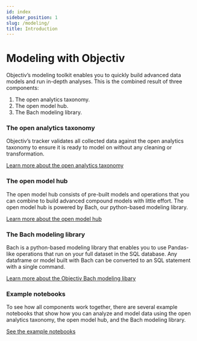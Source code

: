 ```yaml
---
id: index
sidebar_position: 1
slug: /modeling/
title: Introduction
---
```


# Modeling with Objectiv

Objectiv’s modeling toolkit enables you to quickly build advanced data models and run in-depth analyses.
This is the combined result of three components:

1. The open analytics taxonomy.
1. The open model hub.
1. The Bach modeling library.

### The open analytics taxonomy

Objectiv’s tracker validates all collected data against the open analytics taxonomy to ensure it is ready to
model on without any cleaning or transformation.

[Learn more about the open analytics taxonomy](/docs/taxonomy/)

### The open model hub

The open model hub consists of pre-built models and operations that you can combine to build advanced
compound models with little effort. The open model hub is powered by Bach, our python-based modeling library.

[Learn more about the open model hub](/modeling/open-model-hub/index.mdx#open-model-hub)

### The Bach modeling library

Bach is a python-based modeling library that enables you to use Pandas-like operations that run on your full
dataset in the SQL database. Any dataframe or model built with Bach can be converted to an SQL statement with
a single command.

[Learn more about the Objectiv Bach modeling libary](/modeling/bach/index.mdx)

### Example notebooks

To see how all components work together, there are several example notebooks that show how you can analyze
and model data using the open analytics taxonomy, the open model hub, and the Bach modeling library.

[See the example notebooks](/modeling/example-notebooks/index.mdx#example-notebooks)
